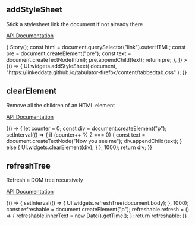

<Meta title="DOM manipulation" />

## addStyleSheet

Stick a stylesheet link the document if not already there

[API Documentation](https://solidos.github.io/solid-ui/Documentation/api/modules/_widgets_buttons_.html#addstylesheet)

<Canvas withSource="open">
  <Story
    name="addStyleSheet"
    withSource="open"
    decorators={[
      (Story) => {
        Story();
        const html = document.querySelector("link").outerHTML;
        const pre = document.createElement("pre");
        const text = document.createTextNode(html);
        pre.appendChild(text);
        return pre;
      },
    ]}
  >
    {() => {
      UI.widgets.addStyleSheet(
        document,
        "https://linkeddata.github.io/tabulator-firefox/content/tabbedtab.css"
      );
    }}
  </Story>
</Canvas>

## clearElement

Remove all the children of an HTML element

[API Documentation](https://solidos.github.io/solid-ui/Documentation/api/modules/_widgets_buttons_.html#clearelement)

<Canvas withSource="open">
  <Story name="clearElement">
    {() => {
      let counter = 0;
      const div = document.createElement("p");
      setInterval(() => {
        if (counter++ % 2 === 0) {
          const text = document.createTextNode("Now you see me");
          div.appendChild(text);
        } else {
          UI.widgets.clearElement(div);
        }
      }, 1000);
      return div;
    }}
  </Story>
</Canvas>

## refreshTree

Refresh a DOM tree recursively

[API Documentation](https://solidos.github.io/solid-ui/Documentation/api/modules/_widgets_buttons_.html#refreshtree)

<Canvas withSource="open">
  <Story name="refreshTree">
    {() => {
      setInterval(() => {
        UI.widgets.refreshTree(document.body);
      }, 1000);
      const refreshable = document.createElement("p");
      refreshable.refresh = () => {
        refreshable.innerText = new Date().getTime();
      };
      return refreshable;
    }}
  </Story>
</Canvas>

